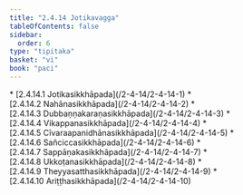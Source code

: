 ```yaml
---
title: "2.4.14 Jotikavagga"
tableOfContents: false
sidebar:
  order: 6
type: "tipitaka"
basket: "vi"
book: "paci"
---
```



<DynamicBreadcrumb />



<TableOfContents book="paci" section="2.4.14">
* [2.4.14.1 Jotikasikkhāpada](/2-4-14/2-4-14-1)
* [2.4.14.2 Nahānasikkhāpada](/2-4-14/2-4-14-2)
* [2.4.14.3 Dubbaṇṇakaraṇasikkhāpada](/2-4-14/2-4-14-3)
* [2.4.14.4 Vikappanasikkhāpada](/2-4-14/2-4-14-4)
* [2.4.14.5 Cīvaraapanidhānasikkhāpada](/2-4-14/2-4-14-5)
* [2.4.14.6 Sañciccasikkhāpada](/2-4-14/2-4-14-6)
* [2.4.14.7 Sappāṇakasikkhāpada](/2-4-14/2-4-14-7)
* [2.4.14.8 Ukkoṭanasikkhāpada](/2-4-14/2-4-14-8)
* [2.4.14.9 Theyyasatthasikkhāpada](/2-4-14/2-4-14-9)
* [2.4.14.10 Ariṭṭhasikkhāpada](/2-4-14/2-4-14-10)
</TableOfContents>